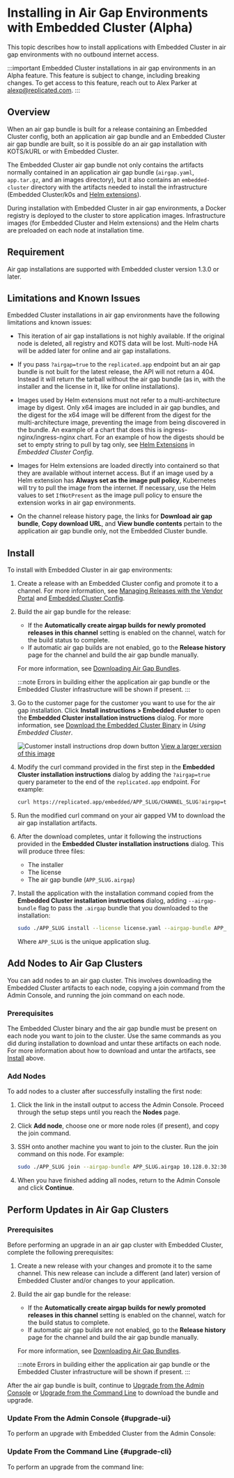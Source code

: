 
# Installing in Air Gap Environments with Embedded Cluster (Alpha)

This topic describes how to install applications with Embedded Cluster in air gap environments with no outbound internet access.

:::important
Embedded Cluster installations in air gap environments in an Alpha feature. This feature is subject to change, including breaking changes. To get access to this feature, reach out to Alex Parker at [alexp@replicated.com](mailto:alexp@replicated.com).
:::

## Overview

When an air gap bundle is built for a release containing an Embedded Cluster config, both an application air gap bundle and an Embedded Cluster air gap bundle are built, so it is possible do an air gap installation with KOTS/kURL or with Embedded Cluster.

The Embedded Cluster air gap bundle not only contains the artifacts normally contained in an application air gap bundle (`airgap.yaml`, `app.tar.gz`, and an images directory), but it also contains an `embedded-cluster` directory with the artifacts needed to install the infrastructure (Embedded Cluster/k0s and [Helm extensions](/reference/embedded-config#helm-extensions)).

During installation with Embedded Cluster in air gap environments, a Docker registry is deployed to the cluster to store application images. Infrastructure images (for Embedded Cluster and Helm extensions) and the Helm charts are preloaded on each node at installation time.

## Requirement

Air gap installations are supported with Embedded cluster version 1.3.0 or later.

## Limitations and Known Issues

Embedded Cluster installations in air gap environments have the following limitations and known issues:

* This iteration of air gap installations is not highly available. If the original node is deleted, all registry and KOTS data will be lost. Multi-node HA will be added later for online and air gap installations.

* If you pass `?airgap=true` to the `replicated.app` endpoint but an air gap bundle is not built for the latest release, the API will not return a 404. Instead it will return the tarball without the air gap bundle (as in, with the installer and the license in it, like for online installations).

* Images used by Helm extensions must not refer to a multi-architecture image by digest. Only x64 images are included in air gap bundles, and the digest for the x64 image will be different from the digest for the multi-architecture image, preventing the image from being discovered in the bundle. An example of a chart that does this is ingress-nginx/ingress-nginx chart. For an example of how the digests should be set to empty string to pull by tag only, see [Helm Extensions](/reference/embedded-config#helm-extensions) in _Embedded Cluster Config_.

* Images for Helm extensions are loaded directly into containerd so that they are available without internet access. But if an image used by a Helm extension has **Always set as the image pull policy**, Kubernetes will try to pull the image from the internet. If necessary, use the Helm values to set `IfNotPresent` as the image pull policy to ensure the extension works in air gap environments.

* On the channel release history page, the links for **Download air gap bundle**, **Copy download URL**, and **View bundle contents** pertain to the application air gap bundle only, not the Embedded Cluster bundle.

## Install

To install with Embedded Cluster in air gap environments:

1. Create a release with an Embedded Cluster config and promote it to a channel. For more information, see [Managing Releases with the Vendor Portal](/vendor/releases-creating-releases) and [Embedded Cluster Config](/reference/embedded-config).

1. Build the air gap bundle for the release:
     * If the **Automatically create airgap builds for newly promoted releases in this channel** setting is enabled on the channel, watch for the build status to complete.
     * If automatic air gap builds are not enabled, go to the **Release history** page for the channel and build the air gap bundle manually.
     
     For more information, see [Downloading Air Gap Bundles](/vendor/releases-download-airgap-bundles#air-gap-bundle).
     
    :::note
    Errors in building either the application air gap bundle or the Embedded Cluster infrastructure will be shown if present.
    :::

1. Go to the customer page for the customer you want to use for the air gap installation. Click **Install instructions > Embedded cluster** to open the **Embedded Cluster installation instructions** dialog. For more information, see [Download the Embedded Cluster Binary](/vendor/embedded-overview#using-the-replicated-app-service) in _Using Embedded Cluster_.
    
     ![Customer install instructions drop down button](/images/customer-install-instructions-dropdown.png)
     [View a larger version of this image](/images/customer-install-instructions-dropdown.png)

1. Modify the curl command provided in the first step in the **Embedded Cluster installation instructions** dialog by adding the `?airgap=true` query parameter to the end of the `replicated.app` endpoint. For example:

    ```bash
    curl https://replicated.app/embedded/APP_SLUG/CHANNEL_SLUG?airgap=true -H "Authorization: LICENSE_ID" -o 	APP_SLUG-CHANNEL_SLUG.tgz
    ```

1. Run the modified curl command on your air gapped VM to download the air gap installation artifacts.

1. After the download completes, untar it following the instructions provided in the **Embedded Cluster installation instructions** dialog. This will produce three files:
    * The installer
    * The license
    * The air gap bundle (`APP_SLUG.airgap`)

1. Install the application with the installation command copied from the **Embedded Cluster installation instructions** dialog, adding `--airgap-bundle` flag to pass the `.airgap` bundle that you downloaded to the installation:

    ```bash
    sudo ./APP_SLUG install --license license.yaml --airgap-bundle APP_SLUG.airgap
    ```
    Where `APP_SLUG` is the unique application slug.

## Add Nodes to Air Gap Clusters

You can add nodes to an air gap cluster. This involves downloading the Embedded Cluster artifacts to each node, copying a join command from the Admin Console, and running the join command on each node.

### Prerequisites

The Embedded Cluster binary and the air gap bundle must be present on each node you want to join to the cluster. Use the same commands as you did during installation to download and untar these artifacts on each node. For more information about how to download and untar the artifacts, see [Install](#install) above.

### Add Nodes

To add nodes to a cluster after successfully installing the first node:

1. Click the link in the install output to access the Admin Console. Proceed through the setup steps until you reach the **Nodes** page.

1. Click **Add node**, choose one or more node roles (if present), and copy the join command.

1. SSH onto another machine you want to join to the cluster. Run the join command on this node. For example:

    ```bash
    sudo ./APP_SLUG join --airgap-bundle APP_SLUG.airgap 10.128.0.32:30000 TxXboDstBAamXaPdleSK7Lid
    ```

1. When you have finished adding all nodes, return to the Admin Console and click **Continue**.

## Perform Updates in Air Gap Clusters

<DoNotDowngrade/>

<UpdateAirGapOverview/>

### Prerequisites

Before performing an upgrade in an air gap cluster with Embedded Cluster, complete the following prerequisites:

1. Create a new release with your changes and promote it to the same channel. This new release can include a different (and later) version of Embedded Cluster and/or changes to your application.

1. Build the air gap bundle for the release:
     * If the **Automatically create airgap builds for newly promoted releases in this channel** setting is enabled on the channel, watch for the build status to complete.
     * If automatic air gap builds are not enabled, go to the **Release history** page for the channel and build the air gap bundle manually.
     
     For more information, see [Downloading Air Gap Bundles](/vendor/releases-download-airgap-bundles#air-gap-bundle).
     
    :::note
    Errors in building either the application air gap bundle or the Embedded Cluster infrastructure will be shown if present.
    :::

After the air gap bundle is built, continue to [Upgrade from the Admin Console](#upgrade-ui) or [Upgrade from the Command Line](#upgrade-cli) to download the bundle and upgrade.    

### Update From the Admin Console {#upgrade-ui}

To perform an upgrade with Embedded Cluster from the Admin Console:

<UpdateAirGapAdm/>

### Update From the Command Line {#upgrade-cli}

To perform an upgrade from the command line:

<UpdateAirGapCli/>